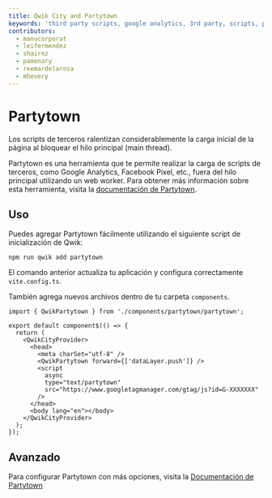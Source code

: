 ```yaml
---
title: Qwik City and Partytown
keywords: 'third party scripts, google analytics, 3rd party, scripts, performance'
contributors:
  - manucorporat
  - leifermendez
  - shairez
  - pamenary
  - reemardelarosa
  - mhevery
---
```


# Partytown

Los scripts de terceros ralentizan considerablemente la carga inicial de la página al bloquear el hilo principal (main thread).

Partytown es una herramienta que te permite realizar la carga de scripts de terceros, como Google Analytics, Facebook Pixel, etc., fuera del hilo principal utilizando un web worker. Para obtener más información sobre esta herramienta, visita la [documentación de Partytown](https://partytown.builder.io/).

## Uso

Puedes agregar Partytown fácilmente utilizando el siguiente script de inicialización de Qwik:

```shell
npm run qwik add partytown
```

El comando anterior actualiza tu aplicación y configura correctamente `vite.config.ts`.

También agrega nuevos archivos dentro de tu carpeta `components`.

```tsx title="src/root.tsx"
import { QwikPartytown } from './components/partytown/partytown';

export default component$(() => {
  return (
    <QwikCityProvider>
      <head>
        <meta charSet="utf-8" />
        <QwikPartytown forward={['dataLayer.push']} />
        <script
          async
          type="text/partytown"
          src="https://www.googletagmanager.com/gtag/js?id=G-XXXXXXX"
        />
      </head>
      <body lang="en"></body>
    </QwikCityProvider>
  );
});
```

## Avanzado

Para configurar Partytown con más opciones, visita la [Documentación de Partytown](https://partytown.builder.io/configuration)
